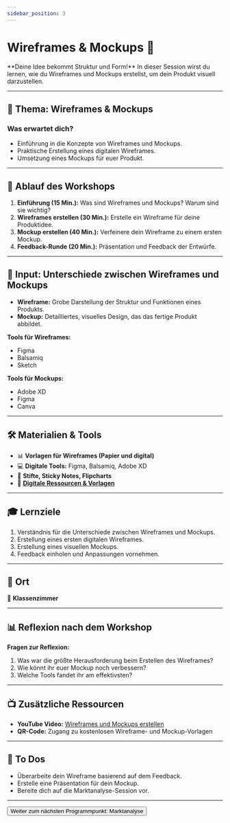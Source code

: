 ```yaml
---
sidebar_position: 3
---
```


# Wireframes & Mockups 🎨

<Admonition type="info" icon="🖌️">
  **Deine Idee bekommt Struktur und Form!** In dieser Session wirst du lernen,
  wie du Wireframes und Mockups erstellst, um dein Produkt visuell darzustellen.
</Admonition>

---

## 🎯 **Thema:** Wireframes & Mockups

### **Was erwartet dich?**

- Einführung in die Konzepte von Wireframes und Mockups.
- Praktische Erstellung eines digitalen Wireframes.
- Umsetzung eines Mockups für euer Produkt.

---

## 📝 **Ablauf des Workshops**

1. **Einführung (15 Min.):** Was sind Wireframes und Mockups? Warum sind sie wichtig?
2. **Wireframes erstellen (30 Min.):** Erstelle ein Wireframe für deine Produktidee.
3. **Mockup erstellen (40 Min.):** Verfeinere dein Wireframe zu einem ersten Mockup.
4. **Feedback-Runde (20 Min.):** Präsentation und Feedback der Entwürfe.

---

## 🧠 **Input: Unterschiede zwischen Wireframes und Mockups**

- **Wireframe:** Grobe Darstellung der Struktur und Funktionen eines Produkts.
- **Mockup:** Detailliertes, visuelles Design, das das fertige Produkt abbildet.

**Tools für Wireframes:**

- Figma
- Balsamiq
- Sketch

**Tools für Mockups:**

- Adobe XD
- Figma
- Canva

---

## 🛠️ **Materialien & Tools**

- 📊 **Vorlagen für Wireframes (Papier und digital)**
- 💻 **Digitale Tools:** Figma, Balsamiq, Adobe XD
- 📝 **Stifte, Sticky Notes, Flipcharts**
- 📂 **[Digitale Ressourcen & Vorlagen](https://drive.google.com/drive/folders/1GMZ5pg54OIcuKGARYLaR_-Cr4w9XJ9iA?usp=drive_link)**

---

## 🎓 **Lernziele**

1. Verständnis für die Unterschiede zwischen Wireframes und Mockups.
2. Erstellung eines ersten digitalen Wireframes.
3. Erstellung eines visuellen Mockups.
4. Feedback einholen und Anpassungen vornehmen.

---

## 📍 **Ort**

📍 **Klassenzimmer**

---

## 📊 **Reflexion nach dem Workshop**

**Fragen zur Reflexion:**

1. Was war die größte Herausforderung beim Erstellen des Wireframes?
2. Wie könnt ihr euer Mockup noch verbessern?
3. Welche Tools fandet ihr am effektivsten?

---

## 📺 **Zusätzliche Ressourcen**

- **YouTube Video:** [Wireframes und Mockups erstellen](https://www.youtube.com/watch?v=D4NyQ5iOMF0)
- **QR-Code:** Zugang zu kostenlosen Wireframe- und Mockup-Vorlagen

---

## 🚀 **To Dos**

- Überarbeite dein Wireframe basierend auf dem Feedback.
- Erstelle eine Präsentation für dein Mockup.
- Bereite dich auf die Marktanalyse-Session vor.

---

<Button destination="/roadmap/docs/startup-basics/yfn-school/day2/market-analysis">
  Weiter zum nächsten Programmpunkt: Marktanalyse
</Button>
